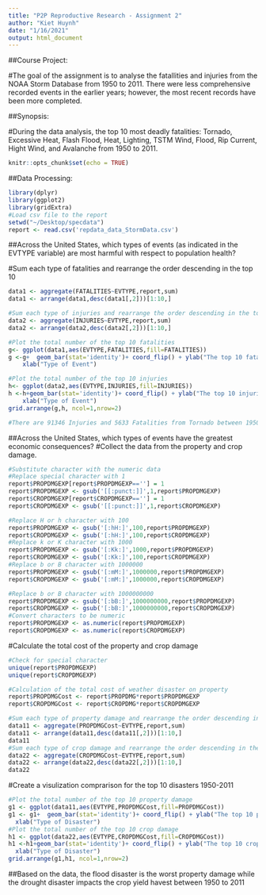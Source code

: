 ```yaml
---
title: "P2P Reproductive Research - Assignment 2"
author: "Kiet Huynh"
date: "1/16/2021"
output: html_document
---
```

##Course Project: 

#The goal of the assignment is to analyse the fatallities and injuries from the NOAA Storm Database from 1950 to 2011. There were less comprehensive recorded events in the earlier years; however, the most recent records have been more completed.

##Synopsis:

#During the data analysis, the top 10 most deadly fatalities: Tornado, Excessive Heat, Flash Flood, Heat, Lighting, TSTM Wind, Flood, Rip Current, Hight Wind, and Avalanche from 1950 to 2011.

```r
knitr::opts_chunk$set(echo = TRUE)
```
##Data Processing:

```r
library(dplyr)
library(ggplot2)
library(gridExtra)
#Load csv file to the report
setwd("~/Desktop/specdata")
report <- read.csv('repdata_data_StormData.csv')
```

##Across the United States, which types of events (as indicated in the \color{red}{\verb|EVTYPE|}EVTYPE variable) are most harmful with respect to population health?

#Sum each type of fatalities and rearrange the order descending in the top 10
```r
data1 <- aggregate(FATALITIES~EVTYPE,report,sum)
data1 <- arrange(data1,desc(data1[,2]))[1:10,]

#Sum each type of injuries and rearrange the order descending in the top 10
data2 <- aggregate(INJURIES~EVTYPE,report,sum)
data2 <- arrange(data2,desc(data2[,2]))[1:10,]

#Plot the total number of the top 10 fatalities 
g<- ggplot(data1,aes(EVTYPE,FATALITIES,fill=FATALITIES))
g <-g+  geom_bar(stat='identity')+ coord_flip() + ylab("The top 10 fatalities") +
    xlab("Type of Event")

#Plot the total number of the top 10 injuries 
h<- ggplot(data2,aes(EVTYPE,INJURIES,fill=INJURIES))
h <-h+geom_bar(stat='identity')+ coord_flip() + ylab("The top 10 injuries") +
    xlab("Type of Event")
grid.arrange(g,h, ncol=1,nrow=2)

#There are 91346 Injuries and 5633 Fatalities from Tornado between 1950 to 2011 in US.
```

##Across the United States, which types of events have the greatest economic consequences?
#Collect the data from the property and crop damage. 
```r
#Substitute character with the numeric data
#Replace special character with 1
report$PROPDMGEXP[report$PROPDMGEXP==''] = 1
report$PROPDMGEXP <- gsub('[[:punct:]]',1,report$PROPDMGEXP)
report$CROPDMGEXP[report$CROPDMGEXP==''] = 1
report$CROPDMGEXP <- gsub('[[:punct:]]',1,report$CROPDMGEXP)

#Replace H or h character with 100
report$PROPDMGEXP <- gsub('[:hH:]',100,report$PROPDMGEXP)
report$CROPDMGEXP <- gsub('[:hH:]',100,report$CROPDMGEXP)
#Replace k or K character with 1000
report$PROPDMGEXP <- gsub('[:Kk:]',1000,report$PROPDMGEXP)
report$CROPDMGEXP <- gsub('[:Kk:]',100,report$CROPDMGEXP)
#Replace b or B character with 1000000
report$PROPDMGEXP <- gsub('[:mM:]',1000000,report$PROPDMGEXP)
report$CROPDMGEXP <- gsub('[:mM:]',1000000,report$CROPDMGEXP)

#Replace b or B character with 1000000000
report$PROPDMGEXP <- gsub('[:bB:]',1000000000,report$PROPDMGEXP)
report$CROPDMGEXP <- gsub('[:bB:]',1000000000,report$CROPDMGEXP)
#Convert characters to be numeric
report$PROPDMGEXP <- as.numeric(report$PROPDMGEXP)
report$CROPDMGEXP <- as.numeric(report$CROPDMGEXP)
```

#Calculate the total cost of the property and crop damage
```r
#Check for special character
unique(report$PROPDMGEXP)
unique(report$CROPDMGEXP)

#Calculation of the total cost of weather disaster on property
report$PROPDMGCost <- report$PROPDMG*report$PROPDMGEXP
report$CROPDMGCost <- report$CROPDMG*report$CROPDMGEXP

#Sum each type of property damage and rearrange the order descending in the top 10
data11 <- aggregate(PROPDMGCost~EVTYPE,report,sum)
data11 <- arrange(data11,desc(data11[,2]))[1:10,]
data11
#Sum each type of crop damage and rearrange the order descending in the top 10
data22 <- aggregate(CROPDMGCost~EVTYPE,report,sum)
data22 <- arrange(data22,desc(data22[,2]))[1:10,]
data22
```
#Create a visulization comprarison for the top 10 disasters 1950-2011
```r
#Plot the total number of the top 10 property damage 
g1 <- ggplot(data11,aes(EVTYPE,PROPDMGCost,fill=PROPDMGCost))
g1 <- g1+  geom_bar(stat='identity')+ coord_flip() + ylab("The top 10 property damage in US Dollar") +
  xlab("Type of Disaster")
#Plot the total number of the top 10 crop damage 
h1 <- ggplot(data22,aes(EVTYPE,CROPDMGCost,fill=CROPDMGCost))
h1 <-h1+geom_bar(stat='identity')+ coord_flip() + ylab("The top 10 crop damage in US Dollar") +
  xlab("Type of Disaster")
grid.arrange(g1,h1, ncol=1,nrow=2)
```

##Based on the data, the flood disaster is the worst property damage while the drought disaster impacts the crop yield havest between 1950 to 2011

